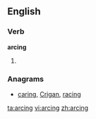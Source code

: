 ==English==

===Verb===
'''arcing'''

# {{present participle of|[[arc]]}}

===Anagrams===
* [[caring#English|caring]], [[Crigan#English|Crigan]], [[racing#English|racing]]

[[ta:arcing]]
[[vi:arcing]]
[[zh:arcing]]